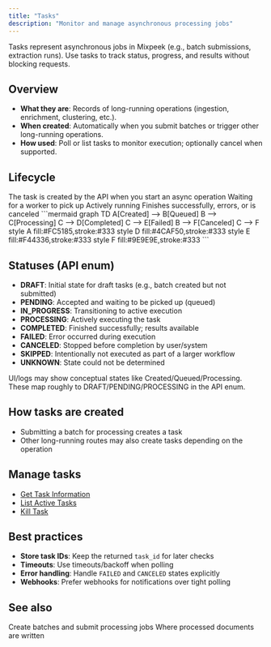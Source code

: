 ```yaml
---
title: "Tasks"
description: "Monitor and manage asynchronous processing jobs"
---
```


<Note>
  Tasks represent asynchronous jobs in Mixpeek (e.g., batch submissions, extraction runs). Use tasks to track status, progress, and results without blocking requests.
</Note>

## Overview

- **What they are**: Records of long-running operations (ingestion, enrichment, clustering, etc.).
- **When created**: Automatically when you submit batches or trigger other long-running operations.
- **How used**: Poll or list tasks to monitor execution; optionally cancel when supported.

## Lifecycle

<Steps>
  <Step title="Created">
    The task is created by the API when you start an async operation
  </Step>
  <Step title="Queued">
    Waiting for a worker to pick up
  </Step>
  <Step title="Processing">
    Actively running
  </Step>
  <Step title="Completed/Failed/Canceled">
    Finishes successfully, errors, or is canceled
  </Step>
</Steps>

<Frame>
  ```mermaid
  graph TD
    A[Created] --> B[Queued]
    B --> C[Processing]
    C --> D[Completed]
    C --> E[Failed]
    B --> F[Canceled]
    C --> F
    style A fill:#FC5185,stroke:#333
    style D fill:#4CAF50,stroke:#333
    style E fill:#F44336,stroke:#333
    style F fill:#9E9E9E,stroke:#333
  ```
</Frame>

## Statuses (API enum)

- **DRAFT**: Initial state for draft tasks (e.g., batch created but not submitted)
- **PENDING**: Accepted and waiting to be picked up (queued)
- **IN_PROGRESS**: Transitioning to active execution
- **PROCESSING**: Actively executing the task
- **COMPLETED**: Finished successfully; results available
- **FAILED**: Error occurred during execution
- **CANCELED**: Stopped before completion by user/system
- **SKIPPED**: Intentionally not executed as part of a larger workflow
- **UNKNOWN**: State could not be determined

<Note>
  UI/logs may show conceptual states like Created/Queued/Processing. These map roughly to DRAFT/PENDING/PROCESSING in the API enum.
</Note>

## How tasks are created

- Submitting a batch for processing creates a task
- Other long-running routes may also create tasks depending on the operation

## Manage tasks

- [Get Task Information](/api-reference/tasks/get-task-information)
- [List Active Tasks](/api-reference/tasks/list-active-tasks)
- [Kill Task](/api-reference/tasks/kill-task)

## Best practices

- **Store task IDs**: Keep the returned `task_id` for later checks
- **Timeouts**: Use timeouts/backoff when polling
- **Error handling**: Handle `FAILED` and `CANCELED` states explicitly
- **Webhooks**: Prefer webhooks for notifications over tight polling

## See also

<CardGroup cols={2}>
  <Card title="Batching" icon="layer-group" href="/processing/batching">
    Create batches and submit processing jobs
  </Card>
  
  <Card title="Collections" icon="database" href="/ingestion/collections">
    Where processed documents are written
  </Card>
</CardGroup> 
